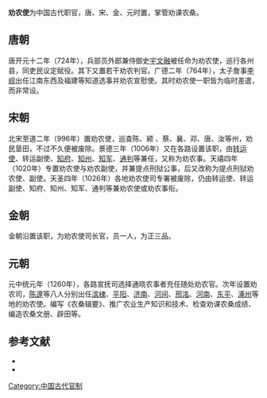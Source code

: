 '''劝农使'''为中国古代职官，唐、宋、金、元时置，掌管劝课农桑。

== 唐朝 ==
唐开元十二年（724年），兵部员外郎兼侍御史[[宇文融|宇文融]]被任命为劝农使，巡行各州县，同吏民议定赋役。其下又置若干劝农判官。广德二年（764年），太子詹事[[李岘|李岘]]出任江南东西及福建等知道选事并劝农宣慰使。其时劝农使一职皆为临时差遣，而非常设。

== 宋朝 ==
北宋至道二年（996年）置劝农使，巡查陈、颍 、蔡、襄、邓、唐、汝等州，劝民垦田，不过不久便被废除。景德三年（1006年）又在各路设置该职，由[[转运使|转运使]]、转运副使、[[知府|知府]]、[[知州|知州]]、[[知军|知军]]、[[通判|通判]]等兼任，又称为劝农事。天禧四年（1020年）专置劝农使与劝农副使，并兼提点刑狱公事，后又改称为提点刑狱劝农使、副使。天圣四年（1026年）各地劝农使司专署被废除，仍由转运使、转运副使、知府、知州、知军、通判等兼劝农使或劝农事衔。

== 金朝 ==
金朝沿置该职，为劝农使司长官，员一人，为正三品。

== 元朝 ==
元中统元年（1260年），各路宣抚司选择通晓农事者充任随处劝农官。次年设置劝农司，[[陈邃|陈邃]]等八人分别出任[[滨棣|滨棣]]、[[平阳|平阳]]、[[济南|济南]]、[[河间|河间]]、[[邢洺|邢洺]]、[[河南|河南]]、[[东平|东平]]、[[涿州|涿州]]等地的劝农使。编写《农桑辑要》、推广农业生产知识和技术、检查劝课农桑成绩、编造农桑文册、辟田等。

== 参考文献 ==
{{ReflistH}}
*{{cite book|title=《中国历代官制大辞典》|author=吕宗力|publisher=北京出版社|year=1994}}
*{{cite book|title=《中国历史大辞典》（上卷）|author=郑天挺、吴泽、杨志玖|publisher=上海辞书出版社|year=597}}
{{ReflistF}}

[[Category:中国古代官制|Category:中国古代官制]]